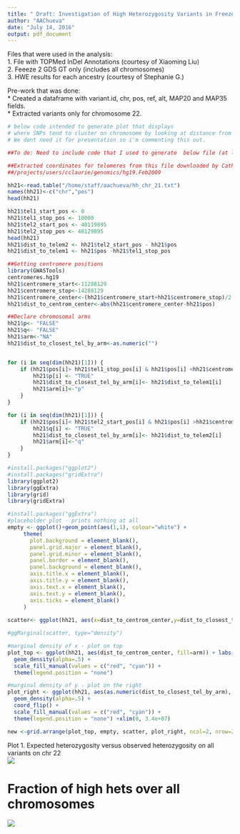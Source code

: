 ```yaml
---
title: " Draft: Investigation of High Heterozygosity Variants in Freeze2"
author: "AAChueva"
date: "July 14, 2016"
output: pdf_document
---
```



Files that were used in the analysis:  
1. File with TOPMed InDel Annotations (courtesy of Xiaoming Liu)  
2. Feeeze 2 GDS GT only (includes all chromosomes)   
3. HWE results for each ancestry (courtesy of Stephanie G.)   
  
Pre-work that was done:  
* Created a dataframe with variant.id, chr, pos, ref, alt, MAP20 and MAP35 fields.  
* Extracted variants only for chromosome 22.
  

```r
# below code intended to generate plot that displays
# where SNPs tend to cluster on chromosome by looking at distance from SNP to telomere and centromere.
# We dont need it for presentation so i'm commenting this out.

##To do: Need to include code that I used to generate  below file (at least a reference to which code i used to generate it)

##Extracted coordinates for telomeres from this file downloaded by Cathy L from USCS on March 2011  
##/projects/users/cclaurie/genomics/hg19.Feb2009

hh21<-read.table("/home/staff/aachueva/hh_chr_21.txt")
names(hh21)<-c("chr","pos")
head(hh21)

hh21$tel1_start_pos <- 0
hh21$tel1_stop_pos <- 10000
hh21$tel2_start_pos <- 48119895
hh21$tel2_stop_pos <- 48129895
head(hh21)
hh21$dist_to_telem2 <- hh21$tel2_start_pos - hh21$pos
hh21$dist_to_telem1 <- hh21$pos -hh21$tel1_stop_pos

##Getting centromere positions
library(GWASTools)
centromeres.hg19
hh21$centromere_start<-11288129
hh21$centromere_stop<-14288129
hh21$centromere_center<-(hh21$centromere_start+hh21$centromere_stop)/2
hh21$dist_to_centrom_center<-abs(hh21$centromere_center-hh21$pos)

##Declare chromosomal arms 
hh21$p<- "FALSE"
hh21$q<- "FALSE"
hh21$arm<-"NA"
hh21$dist_to_closest_tel_by_arm<-as.numeric("")


for (i in seq(dim(hh21)[1])) {
	if (hh21$pos[i]> hh21$tel1_stop_pos[i] & hh21$pos[i] <hh21$centromere_start[i]){
		hh21$p[i] <- "TRUE"
		hh21$dist_to_closest_tel_by_arm[i]<- hh21$dist_to_telem1[i]
		hh21$arm[i]<-"p"
	}
}

for (i in seq(dim(hh21)[1])) {
	if (hh21$pos[i]< hh21$tel2_start_pos[i] & hh21$pos[i] >hh21$centromere_stop[i]){
		hh21$q[i] <- "TRUE"
		hh21$dist_to_closest_tel_by_arm[i]<- hh21$dist_to_telem2[i]
		hh21$arm[i]<-"q"
	}
}

#install.packages("ggplot2")
#install.packages("gridExtra")
library(ggplot2)
library(ggExtra)
library(grid)
library(gridExtra)

#install.packages("ggExtra")
#placeholder plot - prints nothing at all
empty <- ggplot()+geom_point(aes(1,1), colour="white") +
     theme(                              
       plot.background = element_blank(), 
       panel.grid.major = element_blank(), 
       panel.grid.minor = element_blank(), 
       panel.border = element_blank(), 
       panel.background = element_blank(),
       axis.title.x = element_blank(),
       axis.title.y = element_blank(),
       axis.text.x = element_blank(),
       axis.text.y = element_blank(),
       axis.ticks = element_blank()
     )
     
scatter<- ggplot(hh21, aes(x=dist_to_centrom_center,y=dist_to_closest_tel_by_arm, colour=arm)) +geom_point(alpha=0.3)+theme(legend.position=c(1,1),legend.justification=c(1,1)) +labs(x="Distance to centromere center", y="Distance to closest telomere")

#ggMarginal(scatter, type="density")

#marginal density of x - plot on top
plot_top <- ggplot(hh21, aes(dist_to_centrom_center, fill=arm)) + labs(x="Distance to centromere center") +
  geom_density(alpha=.5) + 
  scale_fill_manual(values = c("red", "cyan")) + 
  theme(legend.position = "none")

#marginal density of y - plot on the right
plot_right <- ggplot(hh21, aes(as.numeric(dist_to_closest_tel_by_arm), fill=arm)) + labs(x="Distance to closest telomere")+
  geom_density(alpha=.5) + 
  coord_flip() + 
  scale_fill_manual(values = c("red", "cyan")) + 
  theme(legend.position = "none") +xlim(0, 3.4e+07)

new <-grid.arrange(plot_top, empty, scatter, plot_right, ncol=2, nrow=2, widths=c(4, 1), heights=c(1, 4))
```
\newpage
Plot 1. Expected heterozygosity versus observed heterozygosity on all variants on chr 22  
![](/Users/aachueva/Desktop/1_plot.png)

\newpage
# Fraction of high hets over all chromosomes  
![](/Users/aachueva/Desktop/frac_over_all.png)  



